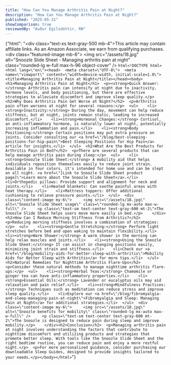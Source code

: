 ```yaml
---
title: "How Can You Manage Arthritis Pain at Night?"
description: "How Can You Manage Arthritis Pain at Night?"
published: "2025-05-31"
showComparison: true
reviewedBy: "Auður Egilsdóttir, RN"
---
```

{"html": "<div class=\"text-xs text-gray-500 mb-4\">This article may contain affiliate links. As an Amazon Associate, we earn from qualifying purchases.</div><div class=\"featured-image mb-6\">   <img src=\"/assets/18.jpg\" alt=\"Snoozle Slide Sheet - Managing arthritis pain at night\" class=\"rounded-lg w-full max-h-96 object-cover\" />  </div>```html<!DOCTYPE html><html lang=\"en\"><head>  <meta charset=\"UTF-8\">  <meta name=\"viewport\" content=\"width=device-width, initial-scale=1.0\">  <title>Managing Arthritis Pain at Night</title></head><body>  <h1>Managing Arthritis Pain at Night</h1>  <p><strong>Quick Answer:</strong> Arthritis pain can intensify at night due to inactivity, hormone levels, and body positioning, but there are effective strategies to alleviate discomfort and improve sleep quality.</p>    <h2>Why Does Arthritis Pain Get Worse at Night?</h2>  <p>Arthritis pain often worsens at night for several reasons:</p>  <ul>    <li><strong>Inactivity:</strong> During the day, movement can help reduce stiffness, but at night, joints remain static, leading to increased discomfort.</li>    <li><strong>Hormonal Changes:</strong> Cortisol, an anti-inflammatory hormone, is naturally lower at night, potentially increasing inflammation and pain.</li>    <li><strong>Body Positioning:</strong> Certain positions may put extra pressure on joints. Consider consulting our <a href=\"/blog/best-sleeping-positions-for-hip-pain\">Best Sleeping Positions for Hip Pain</a> article for insights.</li>  </ul>  <h2>What Are the Best Products for Arthritis Pain in Bed?</h2>  <p>There are several products that can help manage arthritis pain during sleep:</p>  <ul>    <li><strong>Snoozle Slide Sheet:</strong> A mobility aid that helps individuals reposition themselves easily to reduce joint strain. Available in four colors, it's intended for home use and can be slept on all night. <a href=\"[Link to Snoozle Slide Sheet product page]\">Learn more about the Snoozle Slide Sheet</a>.</li>    <li>Orthopedic pillows: Provide support and alignment for neck and joints.</li>    <li>Heated blankets: Can soothe painful areas with heat therapy.</li>    <li>Mattress toppers: Offer additional cushioning to relieve pressure points.</li>  </ul>  <div class=\"content-image my-6\">     <img src=\"/assets/18.jpg\" alt=\"Snoozle Slide Sheet usage\" class=\"rounded-lg mx-auto max-w-full\" />     <p class=\"text-sm text-center text-gray-600 mt-2\">The Snoozle Slide Sheet helps users move more easily in bed.</p>    </div><h2>How Can I Reduce Morning Stiffness from Arthritis?</h2>  <p>Reducing morning stiffness involves a combination of strategies:</p>  <ul>    <li><strong>Gentle Stretching:</strong> Perform light stretches before bed and upon waking to maintain flexibility.</li>    <li><strong>Warm Shower:</strong> A warm shower in the morning can help relax muscles and joints.</li>    <li><strong>Using the Snoozle Slide Sheet:</strong> It can assist in changing positions easily, minimizing joint strain and stiffness.</li>    <li>Check our <a href=\"/blog/mobility-aids-for-better-sleep-with-arthritis\">Mobility Aids for Better Sleep with Arthritis</a> for more tips.</li>  </ul>  <h2>Natural Remedies for Nighttime Arthritis Flare-Ups</h2>  <p>Consider these natural methods to manage nighttime arthritis flare-ups:</p>  <ul>    <li><strong>Herbal Teas:</strong> Chamomile or ginger tea can have anti-inflammatory properties.</li>    <li><strong>Essential Oils:</strong> Lavender or eucalyptus oils may aid relaxation and pain relief.</li>    <li><strong>Mindfulness Practices:</strong> Techniques such as meditation can reduce stress and improve sleep quality.</li>    <li>Explore our <a href=\"/blog/fibromyalgia-and-sleep-managing-pain-at-night\">Fibromyalgia and Sleep: Managing Pain at Night</a> for additional strategies.</li>  </ul>  <div class=\"content-image my-6\">     <img src=\"/assets/18.jpg\" alt=\"Snoozle benefits for mobility\" class=\"rounded-lg mx-auto max-w-full\" />     <p class=\"text-sm text-center text-gray-600 mt-2\">The Snoozle is designed to reduce pain during sleep and improve mobility.</p>    </div><h2>Conclusion</h2>  <p>Managing arthritis pain at night involves understanding the factors that contribute to nighttime discomfort and utilizing products and strategies that promote better sleep. With tools like the Snoozle Slide Sheet and the right bedtime routine, you can reduce pain and enjoy a more restful night.</p>  <p>For more personalized guidance, consider purchasing our downloadable Sleep Guides, designed to provide insights tailored to your needs.</p></body></html>```"}